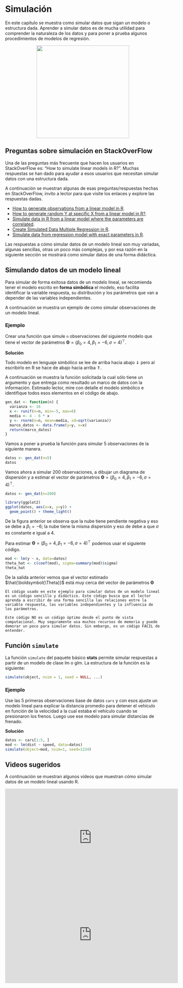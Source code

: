 # Simulación {#simul}
En este capítulo se muestra como simular datos que sigan un modelo o estructura dada. Aprender a simular datos es de mucha utilidad para comprender la naturaleza de los datos y para poner a prueba algunos procedimientos de modelos de regresión.

<p align="center">
  <img src="images/lego.jpg" width="300">
</p>

## Preguntas sobre simulación en StackOverFlow {-}
Una de las preguntas más frecuente que hacen los usuarios en StackOverFlow es: "How to simulate linear models in R?". Muchas respuestas se han dado para ayudar a esos usuarios que necesitan simular datos con una estructura dada. 

A continuación se muestran algunas de esas preguntas/respuestas hechas en StackOverFlow, invito a lector para que visite los enlaces y explore las respuestas dadas.

- [How to generate observations from a linear model in R](https://stackoverflow.com/questions/23301703/how-to-generate-observations-from-a-linear-model-in-r).
- [How to generate random Y at specific X from a linear model in R?](https://stackoverflow.com/questions/15889174/how-to-generate-random-y-at-specific-x-from-a-linear-model-in-r).
- [Simulate data in R from a linear model where the parameters are correlated](https://stackoverflow.com/questions/47294225/simulate-data-in-r-from-a-linear-model-where-the-parameters-are-correlated).
- [Create Simulated Data Multiple Regression in R](https://stackoverflow.com/questions/27114449/create-simulated-data-multiple-regression-in-r).
- [Simulate data from regression model with exact parameters in R](https://stackoverflow.com/questions/57360673/simulate-data-from-regression-model-with-exact-parameters-in-r).

Las respuestas a cómo simular datos de un modelo lineal son muy variadas, algunas sencillas, otras un poco más complejas, y por esa razón en la siguiente sección se mostrará como simular datos de una forma didáctica.

## Simulando datos de un modelo lineal {-}
Para simular de forma exitosa datos de un modelo lineal, se recomienda tener el modelo escrito en __forma simbólica__ el modelo, eso facilita identificar la variable respuesta, su distribución y los parámetros que van a depender de las variables independientes. 

A continuación se muestra un ejemplo de como simular observaciones de un modelo lineal.

### Ejemplo {-}
Crear una función que simule `n` observaciones del siguiente modelo que tiene el vector de parámetros $\boldsymbol{\Theta}=(\beta_0=4, \beta_1=-6, \sigma=4)^\top$.

\begin{align*} 
y_i &\sim  N(\mu_i, \sigma^2) \\ 
\mu_i &= 4 - 6 x_i \\
x_i &\sim U(-5, 6) \\
\sigma^2 &= 16
\end{align*}

__Solución__

Todo modelo en lenguaje simbólico se lee de arriba hacia abajo $\Downarrow$ pero al escribirlo en R se hace de abajo hacia arriba $\Uparrow$. 

A continuación se muestra la función solicitada la cual sólo tiene un argumento y que entrega como resultado un marco de datos con la información. Estimado lector, mire con detalle el modelo simbólico e identifique todos esos elementos en el código de abajo.

```r
gen_dat <- function(n) {
  varianza <- 16
  x <- runif(n=n, min=-5, max=6)
  media <- 4 - 6 * x
  y <- rnorm(n=n, mean=media, sd=sqrt(varianza))
  marco_datos <- data.frame(y=y, x=x)
  return(marco_datos)
}
```

Vamos a poner a prueba la función para simular 5 observaciones de la siguiente manera.

```r
datos <- gen_dat(n=5)
datos
```

Vamos ahora a simular 200 observaciones, a dibujar un diagrama de dispersión y a estimar el vector de parámetros $\boldsymbol{\Theta}=(\beta_0=4, \beta_1=-6, \sigma=4)^\top$.

```r
datos <- gen_dat(n=200)

library(ggplot2)
ggplot(datos, aes(x=x, y=y)) +
  geom_point() + theme_light()
```

De la figura anterior se observa que la nube tiene pendiente negativa y eso se debe a $\beta_1=-6$; la nube tiene la misma dispersión y eso de debe a que $\sigma$ es constante e igual a 4.

Para estimar $\boldsymbol{\Theta}=(\beta_0=4, \beta_1=-6, \sigma=4)^\top$ podemos usar el siguiente código.

```r
mod <- lm(y ~ x, data=datos)
theta_hat <- c(coef(mod), sigma=summary(mod)$sigma)
theta_hat
```

De la salida anterior vemos que el vector estimado $\hat{\boldsymbol{\Theta}}$ está muy cerca del vector de parámetros $\boldsymbol{\Theta}$

```block2
El código usado en este ejemplo para simular datos de un modelo lineal es un código sencillo y didáctico. Este código busca que el lector aprenda a escribir de una forma sencilla las relaciones entre la variable respuesta, las variables independientes y la influencia de los parámetros. 

Este código NO es un código óptimo desde el punto de vista computacional. Muy seguramente usa muchos recursos de memoria y puede demorar un poco para simular datos. Sin embargo, es un código FÁCIL de entender.
```

## Función `simulate` {-}
La función `simulate` del paquete básico **stats** permite simular respuestas a partir de un modelo de clase lm o glm. La estructura de la función es la siguiente:

```r
simulate(object, nsim = 1, seed = NULL, ...)
```

### Ejemplo {-}
Use las 5 primeras observaciones base de datos `cars` y con esos ajuste un modelo lineal para explicar la distancia promedio para detener el vehículo en función de la velocidad a la cual estaba el vehículo cuando se presionaron los frenos. Luego use ese modelo para simular distancias de frenado.

__Solución__

```r
datos <- cars[1:5, ]
mod <- lm(dist ~ speed, data=datos)
simulate(object=mod, nsim=1, seed=1234)
```

## Videos sugeridos {-}
A continuación se muestran algunos videos que muestran cómo simular datos de un modelo lineal usando R.

<iframe width="560" height="315" src="https://www.youtube.com/embed/p7kSSSsv4ms" frameborder="0" allow="accelerometer; autoplay; encrypted-media; gyroscope; picture-in-picture" allowfullscreen></iframe>

<iframe width="560" height="315" src="https://www.youtube.com/embed/pGvJl8vvlXY" frameborder="0" allow="accelerometer; autoplay; encrypted-media; gyroscope; picture-in-picture" allowfullscreen></iframe>




